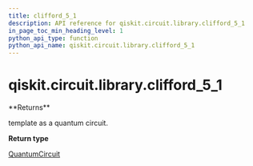 ```yaml
---
title: clifford_5_1
description: API reference for qiskit.circuit.library.clifford_5_1
in_page_toc_min_heading_level: 1
python_api_type: function
python_api_name: qiskit.circuit.library.clifford_5_1
---
```


# qiskit.circuit.library.clifford\_5\_1

<Function id="qiskit.circuit.library.clifford_5_1" name="clifford_5_1" isDedicatedPage={true} github="https://github.com/qiskit/qiskit/tree/stable/0.22/qiskit/circuit/library/templates/clifford/clifford_5_1.py" signature="clifford_5_1()">
  **Returns**

  template as a quantum circuit.

  **Return type**

  [QuantumCircuit](qiskit.circuit.QuantumCircuit "qiskit.circuit.QuantumCircuit")
</Function>

